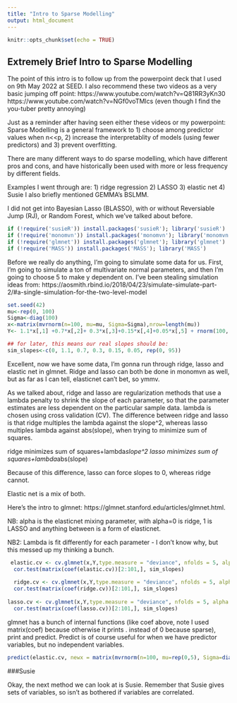 ```yaml
---
title: "Intro to Sparse Modelling"
output: html_document
---
```


```r
knitr::opts_chunk$set(echo = TRUE)
```

## Extremely Brief Intro to Sparse Modelling
The point of this intro is to follow up from the powerpoint deck that I used on 9th May 2022 at SEED. I also recommend these two videos as a very basic jumping off point:
https://www.youtube.com/watch?v=Q81RR3yKn30
https://www.youtube.com/watch?v=NGf0voTMlcs
(even though I find the you-tuber pretty annoying)

Just as a reminder after having seen either these videos or my powerpoint:
Sparse Modelling is a general framework to 1) choose among predictor values when n<<p, 2) increase the interpretablity of models (using fewer predictors) and 3) prevent overfitting. 

There are many different ways to do sparse modelling, which have different pros and cons, and have historically been used with more or less frequency by different fields. 

Examples I went through are:
1) ridge regression
2) LASSO
3) elastic net
4) Susie
I also briefly mentioned GEMMA's BSLMM.

I did not get into Bayesian Lasso (BLASSO), with or without Reversiable Jump (RJ), or Random Forest, which we've talked about before. 
```r
if (!require('susieR')) install.packages('susieR'); library('susieR')
if (!require('monomvn')) install.packages('monomvn'); library('monomvn')
if (!require('glmnet')) install.packages('glmnet'); library('glmnet')
if (!require('MASS')) install.packages('MASS'); library('MASS')
```

Before we really do anything, I'm going to simulate some data for us. 
First, I'm going to simulate a ton of multivariate normal parameters, and then I'm going to choose 5 to make y dependent on.
I've been stealing simulation ideas from: https://aosmith.rbind.io/2018/04/23/simulate-simulate-part-2/#a-single-simulation-for-the-two-level-model
```r
set.seed(42)
mu<-rep(0, 100)
Sigma<-diag(100)
x<-matrix(mvrnorm(n=100, mu=mu, Sigma=Sigma),nrow=length(mu))
Y<- 1.1*x[,1] +0.7*x[,2]+ 0.3*x[,3]+0.15*x[,4]+0.05*x[,5] + rnorm(100, 0, 0.5)

## for later, this means our real slopes should be:
sim_slopes<-c(0, 1.1, 0.7, 0.3, 0.15, 0.05, rep(0, 95))
```
Excellent, now we have some data, I'm gonna run through ridge, lasso and elastic net in glmnet. Ridge and lasso can both be done in monomvn as well, but as far as I can tell, elasticnet can't bet, so ymmv.

As we talked about, ridge and lasso are regularization methods that use a lambda penalty to shrink the slope of each parameter, so that the parameter estimates are less dependent on the particular sample data. lambda is chosen using cross validation (CV). The difference between ridge and lasso is that ridge multiples the lambda against the slope^2, whereas lasso multiples lambda against abs(slope), when trying to minimize sum of squares. 

ridge minimizes sum of squares+lambda*slope^2
lasso minimizes sum of squares+lambda*abs(slope)

Because of this difference, lasso can force slopes to 0, whereas ridge cannot. 

Elastic net is a mix of both.

Here's the intro to glmnet: https://glmnet.stanford.edu/articles/glmnet.html.

NB: alpha is the elasticnet mixing parameter, with alpha=0 is ridge, 1 is LASSO and anything between is a form of elasticnet. 

NB2: Lambda is fit differently for each parameter - I don't know why, but this messed up my thinking a bunch. 
```r

 elastic.cv <- cv.glmnet(x,Y,type.measure = "deviance", nfolds = 5, alpha = 0.5)
  cor.test(matrix(coef(elastic.cv))[2:101,], sim_slopes) 
  
  ridge.cv <- cv.glmnet(x,Y,type.measure = "deviance", nfolds = 5, alpha = 0)
  cor.test(matrix(coef(ridge.cv))[2:101,], sim_slopes)
     
lasso.cv <- cv.glmnet(x,Y,type.measure = "deviance", nfolds = 5, alpha = 1)
  cor.test(matrix(coef(lasso.cv))[2:101,], sim_slopes)

```

glmnet has a bunch of internal functions (like coef above, note I used matrix(coef) because otherwise it prints . instead of 0 because sparse), print and predict. Predict is of course useful for when we have predictor variables, but no independent variables. 
```r
predict(elastic.cv, newx = matrix(mvrnorm(n=100, mu=rep(0,5), Sigma=diag(5)),nrow=5))
```


###Susie

Okay, the next method we can look at is Susie. Remember that Susie gives sets of variables, so isn't as bothered if variables are correlated. 

```r


```
